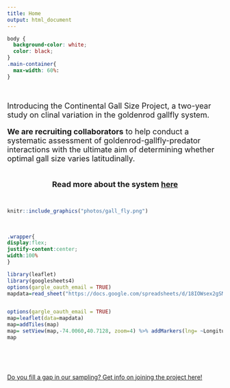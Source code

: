 ```yaml
---
title: Home
output: html_document
---
```

```css
body {
  background-color: white;
  color: black;
}
.main-container{
  max-width: 60%: 
}
```
<br>


<font size= "4"> 

Introducing the Continental Gall Size Project, a two-year study on clinal variation in the goldenrod gallfly system.<br>

**We are recruiting collaborators** to help conduct a systematic assessment of goldenrod-gallfly-predator interactions with the ultimate aim of determining whether optimal gall size varies latitudinally.  

<br>
<center> **Read more about the system <a href= about.html>here</a>** </center></font>
<br>

```r
knitr::include_graphics("photos/gall_fly.png")
```

<br>


```css
.wrapper{
display:flex;
justify-content:center;
width:100%
}
```

<div class="wrapper">
```r
library(leaflet)
library(googlesheets4)
options(gargle_oauth_email = TRUE)
mapdata=read_sheet("https://docs.google.com/spreadsheets/d/18IOWsex2gSMCFK3cfSJF3y4AfsEdyszM54Onqmc6OIA/edit#gid=0")


options(gargle_oauth_email = TRUE)
map=leaflet(data=mapdata)
map=addTiles(map)
map= setView(map,-74.0060,40.7128, zoom=4) %>% addMarkers(lng= ~Longitude,lat = ~Latitude, label= ~as.character(Place)) 
map

```
</div>




<br>


<br>

[Do you fill a gap in our sampling? Get info on joining the project here!](https://docs.google.com/forms/d/e/1FAIpQLSe0DKafO3Su9IfUvuMwPkJyMhFnhLohii3oUpJovoZyuzE-9Q/viewform?usp=sf_link)

<br>

<br>











